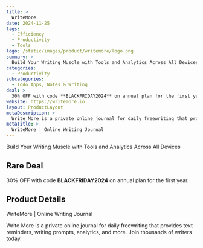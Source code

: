 ```yaml
---
title: >
  WriteMore
date: 2024-11-25
tags:
  - Efficiency
  - Productivity
  - Tools
logo: /static/images/product/writemore/logo.png
summary: >
  Build Your Writing Muscle with Tools and Analytics Across All Devices
categories:
  - Productivity
subcategories:
  - Todo Apps, Notes & Writing
deal: >
  30% OFF with code **BLACKFRIDAY2024** on annual plan for the first year.
website: https://writemore.io
layout: ProductLayout
metaDescription: >
  Write More is a private online journal for daily freewriting that provides text reminders, writing prompts, analytics, and more. Join thousands of writers today.
metaTitle: >
  WriteMore | Online Writing Journal
---
```

Build Your Writing Muscle with Tools and Analytics Across All Devices

## Rare Deal

30% OFF with code **BLACKFRIDAY2024** on annual plan for the first year.

## Product Details
WriteMore | Online Writing Journal

Write More is a private online journal for daily freewriting that provides text reminders, writing prompts, analytics, and more. Join thousands of writers today.
